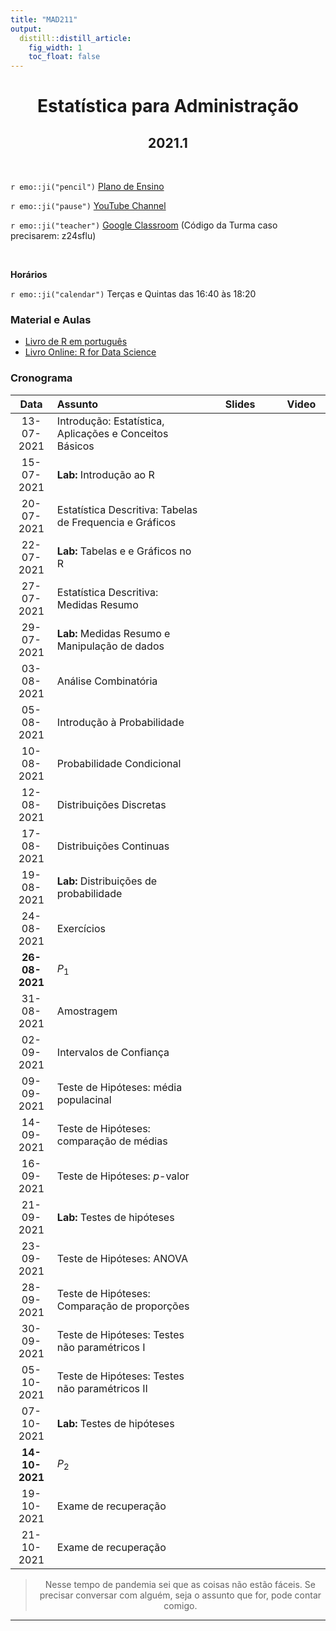 ```yaml
---
title: "MAD211"
output:
  distill::distill_article: 
    fig_width: 1
    toc_float: false  
---
```


<center>

# Estatística para Administração

## 2021.1

</center>

</br>

`r emo::ji("pencil")` [Plano de Ensino](2021-1/Plano_MAD211_2021_1.pdf) 

`r emo::ji("pause")` [YouTube Channel](https://www.youtube.com/playlist?list=PLrqJCLOY0EkCcJCy9qRHgygfH_Dy14bho) 

`r emo::ji("teacher")` [Google Classroom](https://classroom.google.com/c/MzY5NTMxODI0MjY5?cjc=z24sflu)  (Código da Turma caso precisarem: z24sflu)

</br>

**Horários**    

`r emo::ji("calendar")` Terças e Quintas das 16:40 às 18:20 


### **Material e Aulas**

- [Livro de R em português](http://leg.ufpr.br/Rpira/Rpira.pdf) 
- [Livro Online: R for Data Science](https://r4ds.had.co.nz) 


### **Cronograma**


| Data  | Assunto                | Slides      | Video |
|:-----:|:-----------------------|:----------:|--------|
| 13-07-2021      | Introdução: Estatística, Aplicações e Conceitos Básicos  |  |   | 
| 15-07-2021      | **Lab:** Introdução ao R  |  |   | 
| 20-07-2021      | Estatística Descritiva: Tabelas de Frequencia e Gráficos   |  |   | 
| 22-07-2021      | **Lab:** Tabelas e e Gráficos no R |  |   | 
| 27-07-2021      | Estatística Descritiva: Medidas Resumo  |  |   | 
| 29-07-2021      | **Lab:** Medidas Resumo e Manipulação de dados |  |   | 
| 03-08-2021      | Análise Combinatória   |  |   | 
| 05-08-2021      | Introdução à Probabilidade  |  |   | 
| 10-08-2021      | Probabilidade Condicional   |  |   |
| 12-08-2021      | Distribuições Discretas   |  |   | 
| 17-08-2021      | Distribuições Continuas |  |   | 
| 19-08-2021      | **Lab:** Distribuições de probabilidade  |  |   | 
| 24-08-2021      | Exercícios  |  |   | 
| **26-08-2021**  | $P_1$  |  |   | 
| 31-08-2021      | Amostragem |  |   | 
| 02-09-2021      | Intervalos de Confiança |  |   | 
| 09-09-2021      | Teste de Hipóteses: média populacinal  |  |   | 
| 14-09-2021      | Teste de Hipóteses: comparação de médias   |  |   | 
| 16-09-2021      | Teste de Hipóteses: $p$-valor  |  |   | 
| 21-09-2021      | **Lab:** Testes de hipóteses |  |   | 
| 23-09-2021      | Teste de Hipóteses: ANOVA   |  |   | 
| 28-09-2021      | Teste de Hipóteses: Comparação de proporções |    |   | 
| 30-09-2021      | Teste de Hipóteses: Testes não paramétricos I |  |   | 
| 05-10-2021      | Teste de Hipóteses: Testes não paramétricos II |  |   | 
| 07-10-2021      | **Lab:** Testes de hipóteses |  |   | 
| **14-10-2021**  | $P_2$ |  |   | 
| 19-10-2021      | Exame de recuperação |  |   | 
| 21-10-2021      | Exame de recuperação |  |   | 


<center>

> Nesse tempo de pandemia sei que as coisas não estão fáceis. Se precisar conversar com alguém, seja o assunto que for,  pode contar comigo. 

</center>



---- 